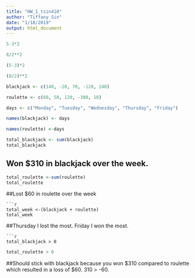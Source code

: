 ```yaml
---
title: "HW_1_tsin410"
author: "Tiffany Sin"
date: "1/18/2019"
output: html_document
---
```

```r
5-3*2
```
```r
8/2**2
```
```r
(5-3)*2
```
```r
(8/2)**2
```
```r
blackjack <- c(140, -20, 70, -120, 240)
```
```r
roulette <- c(60, 50, 120, -300, 10)
```
```r
days <- c("Monday", "Tuesday", "Wednesday", "Thursday", "Friday")
```
```r
names(blackjack) <- days
```
```r
names(roulette) <-days
```
```r
total_blackjack <- sum(blackjack)
total_blackjack
```
## Won $310 in blackjack over the week.
```r
total_roulette <-sum(roulette)
total_roulette
```
##Lost $60 in roulette over the week
```
```r
total_week <-(blackjack + roulette)
total_week
```
##Thursday I lost the most. Friday I won the most.
```
```r
total_blackjack > 0
```
```r
total_roulette > 0 
```

##Should stick with blackjack because you won $310 compared to roulette which resulted in a loss of $60. 310 > -60.

